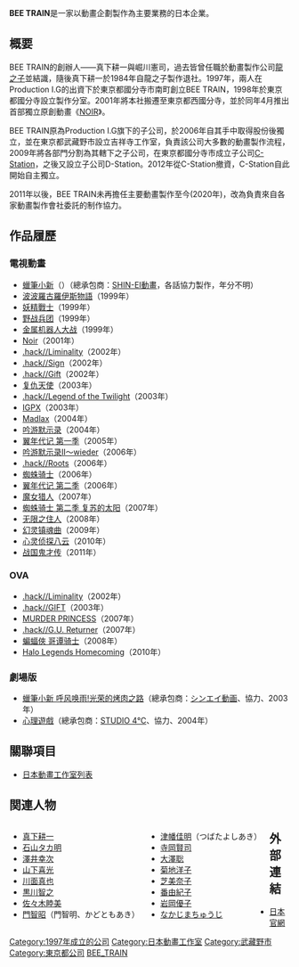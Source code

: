 {{request translation|ja}}
{{Infobox Company
| company_name        = ビィートレイン株式會社
| company_name_en     = BEE TRAIN Production Inc.
| company_logo        = [[File:Bee_Train.svg|200px]]
| company_type        = [[株式會社|株式會社]]
| original_text       = {{lang|ja|ビィートレイン株式會社}}
| original_spelling   = 
| company_slogan      = 
| market_information  = 
| abbreviated_name    = 
| predecessor         = 
| successor           =
| foundation          = 1997年（平成9年）6月5日
| location            = [[東京都|東京都]][[武藏野市|武藏野市]]吉祥寺本町一丁目20-1<br />吉祥寺永谷シティプラザ909
| zip_code            = 〒180-0004
| area_served         = 
| telephone_no        = 
| key_people          = 代表取締役社長：[[真下耕一|真下 耕一]]
| industry            = [[媒體|媒體]]、[[情報|情報]]、通訊業、動畫工作室
| products            = [[動畫|動畫]]的企畫、製作、著作权管理
| services            = 
| capital             = 10,000,000日圓
| revenue             = 
| operating_income    = 
| profit              = 
| total_asset         = 
| net_asset           = 
| market_value        = 
| num_employees       = 
| equity              =
| P/E ratio           = 
| earnings per share  = 
| Net asset value     = 
| accounting_period   = 
| parent              = 
| divisions           = 
| major_shareholder   = 
| subsid              = 
| homepage            = http://beetrain.co.jp/
| width               = 
}}
'''BEE TRAIN'''是一家以動畫企劃製作為主要業務的日本企業。

== 概要 ==
BEE TRAIN的創辦人——真下耕一與崛川憲司，過去皆曾任職於動畫製作公司[[龍之子|龍之子]]並結識，隨後真下耕一於1984年自龍之子製作退社。1997年，兩人在Production I.G的出資下於東京都國分寺市南町創立BEE TRAIN，1998年於東京都國分寺設立製作分室。2001年將本社搬遷至東京都西國分寺，並於同年4月推出首部獨立原創動畫《[[NOIR|NOIR]]》。

BEE TRAIN原為Production I.G旗下的子公司，於2006年自其手中取得股份後獨立，並在東京都武藏野市設立吉祥寺工作室，負責該公司大多數的動畫製作流程，2009年將各部門分割為其轄下之子公司，在東京都國分寺市成立子公司[[C-Station|C-Station]]，之後又設立子公司D-Station。2012年從C-Station撤資，C-Station自此開始自主獨立。

2011年以後，BEE TRAIN未再擔任主要動畫製作至今(2020年)，改為負責來自各家動畫製作會社委託的制作協力。

== 作品履歷 ==
=== 電視動畫 ===
* [[蠟筆小新|蠟筆小新]]（{{lang|ja|クレヨンしんちゃん}}）（總承包商：[[SHIN-EI動畫|SHIN-EI動畫]]，各話協力製作，年分不明）
* [[波波羅古羅伊斯物語|波波羅古羅伊斯物語]]（1999年）
* [[妖精戰士|妖精戰士]]（1999年）
* [[野战兵团|野战兵团]]（1999年）
* [[金属机器人大战|金属机器人大战]]（1999年）
* [[Noir|Noir]]（2001年）
* [[.hack|.hack//Liminality]]（2002年）
* [[.hack|.hack//Sign]]（2002年）
* [[.hack|.hack//Gift]]（2002年）
* [[复仇天使|复仇天使]]（2003年）
* [[.hack|.hack//Legend of the Twilight]]（2003年）
* [[IGPX|IGPX]]（2003年）
* [[Madlax|Madlax]]（2004年）
* [[吟游默示录|吟游默示录]]（2004年）
* [[翼年代记|翼年代记 第一季]]（2005年）
* [[吟游默示录|吟游默示录II～wieder]]（2006年）
* [[.hack|.hack//Roots]]（2006年）
* [[蜘蛛骑士|蜘蛛骑士]]（2006年）
* [[翼年代记|翼年代记 第二季]]（2006年）
* [[魔女猎人|魔女猎人]]（2007年）
* [[蜘蛛骑士|蜘蛛骑士 第二季 复苏的太阳]]（2007年）
* [[无限之住人|无限之住人]]（2008年）
* [[幻灵镇魂曲|幻灵镇魂曲]]（2009年）
* [[心灵侦探八云|心灵侦探八云]]（2010年）
* [[战国鬼才传|战国鬼才传]]（2011年）

=== OVA ===
* [[.hack|.hack//Liminality]]（2002年）
* [[.hack|.hack//GIFT]]（2003年）
* [[殺戮公主|MURDER PRINCESS]]（2007年）
* [[.hack|.hack//G.U. Returner]]（2007年）
* [[蝙蝠俠|蝙蝠俠 哥谭骑士]]（2008年）
* [[Halo_Legends|Halo Legends Homecoming]]（2010年）
=== 劇場版 ===
* [[蠟筆小新|蠟筆小新 呼风唤雨!光荣的烤肉之路]]（總承包商：[[シンエイ動画|シンエイ動画]]、協力、2003年）
* [[心理遊戲|心理遊戲]]（總承包商：[[STUDIO_4℃|STUDIO 4℃]]、協力、2004年）
== 關聯項目 ==
*[[日本動畫工作室列表|日本動畫工作室列表]]
== 関連人物 ==
<div style="float: left; vertical-align: top; white-space: nowrap; margin-right: 1em;">
* [[真下耕一|真下耕一]]
* [[石山タカ明|石山タカ明]]
* [[澤井幸次|澤井幸次]]
* [[山下喜光|山下喜光]]
* [[川面真也|川面真也]]
* [[黒川智之|黒川智之]]
* [[佐々木睦美|佐々木睦美]]
* [[門智昭|門智昭]]（門智明、かどともあき）
</div><div style="float: left; vertical-align: top; white-space: nowrap; margin-right: 1em;">
* [[津幡佳明|津幡佳明]]（つばたよしあき）
* [[寺岡賢司|寺岡賢司]]
* [[大澤聡|大澤聡]]
* [[菊地洋子|菊地洋子]]
* [[芝美奈子|芝美奈子]]
* [[番由紀子|番由紀子]]
* [[岩岡優子|岩岡優子]]
* [[なかじまちゅうじ|なかじまちゅうじ]]
</div>{{Clear|left}}
== 外部連結 ==
*{{ja}}[http://www.beetrain.co.jp/ 日本官網]{{Wayback|url=http://www.beetrain.co.jp/ |date=20141022112856 }}
{{日本動畫工作室}}
[[Category:1997年成立的公司|Category:1997年成立的公司]]
[[Category:日本動畫工作室|Category:日本動畫工作室]]
[[Category:武藏野市|Category:武藏野市]]
[[Category:東京都公司|Category:東京都公司]]
[[Category:BEE_TRAIN|]]